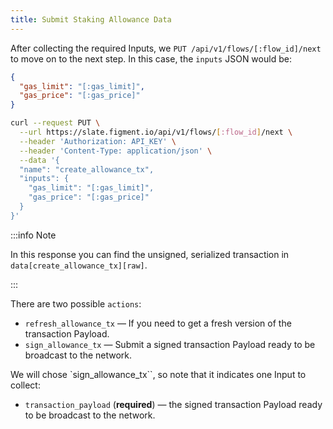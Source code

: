 ```yaml
---
title: Submit Staking Allowance Data
---
```


After collecting the required Inputs, we `PUT /api/v1/flows/[:flow_id]/next` to move on to the next step.
In this case, the `inputs` JSON would be:

```json
{
  "gas_limit": "[:gas_limit]",
  "gas_price": "[:gas_price]"
}
```

```bash title="example cURL request"
curl --request PUT \
  --url https://slate.figment.io/api/v1/flows/[:flow_id]/next \
  --header 'Authorization: API_KEY' \
  --header 'Content-Type: application/json' \
  --data '{
  "name": "create_allowance_tx",
  "inputs": {
    "gas_limit": "[:gas_limit]",
    "gas_price": "[:gas_price]"
  }
}'
```

:::info Note

In this response you can find the unsigned, serialized transaction in `data[create_allowance_tx][raw]`.

:::

There are two possible `actions`:

- `refresh_allowance_tx` — If you need to get a fresh version of the transaction Payload.
- `sign_allowance_tx` — Submit a signed transaction Payload ready to be broadcast to the network.

We will chose `sign_allowance_tx``, so note that it indicates one Input to collect:

- `transaction_payload` (**required**) — the signed transaction Payload ready to be broadcast to the network.

